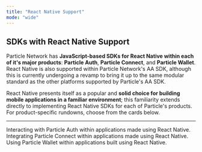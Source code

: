 ```yaml
---
title: "React Native Support"
mode: "wide"
---
```


## SDKs with React Native Support

Particle Network has **JavaScript-based SDKs for React Native within each of it's major products**: **Particle Auth**, **Particle Connect**, and **Particle Wallet**. React Native is also supported within Particle Network's AA SDK, although this is currently undergoing a revamp to bring it up to the same modular standard as the other platforms supported by Particle's AA SDK. 

React Native presents itself as a popular and **solid choice for building mobile applications in a familiar environment**; this familiarity extends directly to implementing React Native SDKs for each of Particle's products. For product-specific rundowns, choose from the cards below.

***

<CardGroup cols={3}>
  <Card title="Particle Auth" href="/api-reference/auth/mobile-sdks/react">
    Interacting with Particle Auth within applications made using React Native.
  </Card>
  <Card title="Particle Connect" href="/api-reference/connect/mobile/react">
    Integrating Particle Connect within applications made using React Native.
  </Card>
   <Card title="Particle Wallet" href="/api-reference/wallet/mobile/react">
    Using Particle Wallet within applications built using React Native.
  </Card>
</CardGroup>
